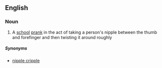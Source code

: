 ==English==


===Noun===
{{en-noun}}

# {{context|vulgar|slang}} A [[school]] [[prank]] in the act of taking a person's nipple between the thumb and forefinger and then twisting it around roughly

=====Synonyms=====
* [[nipple cripple]]